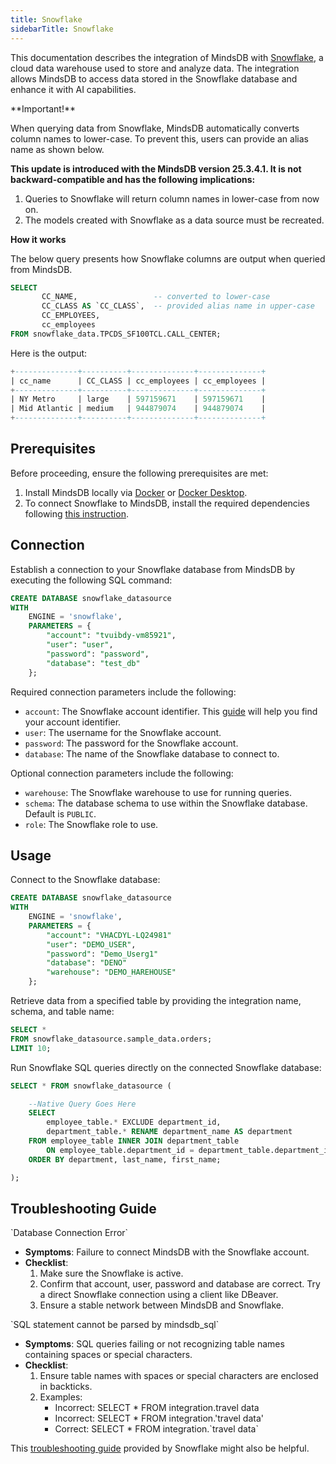 ```yaml
---
title: Snowflake
sidebarTitle: Snowflake
---
```


This documentation describes the integration of MindsDB with [Snowflake](https://www.snowflake.com/en/), a cloud data warehouse used to store and analyze data.
The integration allows MindsDB to access data stored in the Snowflake database and enhance it with AI capabilities.

<Warning>
**Important!**

When querying data from Snowflake, MindsDB automatically converts column names to lower-case. To prevent this, users can provide an alias name as shown below.

**This update is introduced with the MindsDB version 25.3.4.1. It is not backward-compatible and has the following implications:**

1. Queries to Snowflake will return column names in lower-case from now on.
2. The models created with Snowflake as a data source must be recreated.

**How it works**

The below query presents how Snowflake columns are output when queried from MindsDB.

```sql
SELECT
       CC_NAME,                 -- converted to lower-case
       CC_CLASS AS `CC_CLASS`,  -- provided alias name in upper-case
       CC_EMPLOYEES,
       cc_employees
FROM snowflake_data.TPCDS_SF100TCL.CALL_CENTER;
```

Here is the output:

```sql
+--------------+----------+--------------+--------------+
| cc_name      | CC_CLASS | cc_employees | cc_employees |
+--------------+----------+--------------+--------------+
| NY Metro     | large    | 597159671    | 597159671    |
| Mid Atlantic | medium   | 944879074    | 944879074    |
+--------------+----------+--------------+--------------+
```

</Warning>

## Prerequisites

Before proceeding, ensure the following prerequisites are met:

1. Install MindsDB locally via [Docker](/setup/self-hosted/docker) or [Docker Desktop](/setup/self-hosted/docker-desktop).
2. To connect Snowflake to MindsDB, install the required dependencies following [this instruction](/setup/self-hosted/docker#install-dependencies).

## Connection

Establish a connection to your Snowflake database from MindsDB by executing the following SQL command:

```sql
CREATE DATABASE snowflake_datasource
WITH
    ENGINE = 'snowflake',
    PARAMETERS = {
        "account": "tvuibdy-vm85921",
        "user": "user",
        "password": "password",
        "database": "test_db"
    };
```

Required connection parameters include the following:

* `account`: The Snowflake account identifier. This [guide](https://docs.snowflake.com/en/user-guide/admin-account-identifier) will help you find your account identifier.
* `user`: The username for the Snowflake account.
* `password`: The password for the Snowflake account.
* `database`: The name of the Snowflake database to connect to.

Optional connection parameters include the following:

* `warehouse`: The Snowflake warehouse to use for running queries.
* `schema`: The database schema to use within the Snowflake database. Default is `PUBLIC`.
* `role`: The Snowflake role to use.

## Usage

Connect to the Snowflake database:

```sql
CREATE DATABASE snowflake_datasource
WITH
    ENGINE = 'snowflake',
    PARAMETERS = {
        "account": "VHACDYL-LQ24981"
        "user": "DEMO_USER",
        "password": "Demo_Userg1"
        "database": "DENO"
        "warehouse": "DEMO_HAREHOUSE"
    };
```

Retrieve data from a specified table by providing the integration name, schema, and table name:

```sql
SELECT *
FROM snowflake_datasource.sample_data.orders;
LIMIT 10;
```

Run Snowflake SQL queries directly on the connected Snowflake database:

```sql
SELECT * FROM snowflake_datasource (

    --Native Query Goes Here
    SELECT
        employee_table.* EXCLUDE department_id,
        department_table.* RENAME department_name AS department
    FROM employee_table INNER JOIN department_table
        ON employee_table.department_id = department_table.department_id
    ORDER BY department, last_name, first_name;

);
```

## Troubleshooting Guide

<Warning>
`Database Connection Error`

* **Symptoms**: Failure to connect MindsDB with the Snowflake account.
* **Checklist**:
    1. Make sure the Snowflake is active.
    2. Confirm that account, user, password and database are correct. Try a direct Snowflake connection using a client like DBeaver.
    3. Ensure a stable network between MindsDB and Snowflake.
</Warning>

<Warning>
`SQL statement cannot be parsed by mindsdb_sql`

* **Symptoms**: SQL queries failing or not recognizing table names containing spaces or special characters.
* **Checklist**:
    1. Ensure table names with spaces or special characters are enclosed in backticks.
    2. Examples:
        * Incorrect: SELECT * FROM integration.travel data
        * Incorrect: SELECT * FROM integration.'travel data'
        * Correct: SELECT * FROM integration.\`travel data\`
</Warning>

This [troubleshooting guide](https://community.snowflake.com/s/article/Snowflake-Client-Connectivity-Troubleshooting) provided by Snowflake might also be helpful.
